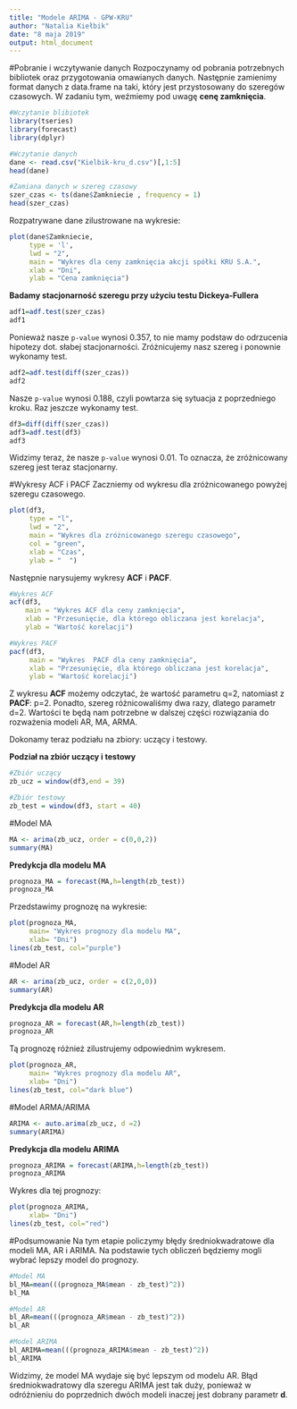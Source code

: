 ```yaml
---
title: "Modele ARIMA - GPW-KRU"
author: "Natalia Kiełbik"
date: "8 maja 2019"
output: html_document
---
```

#Pobranie i wczytywanie danych
Rozpoczynamy od pobrania potrzebnych bibliotek oraz przygotowania omawianych danych. Następnie zamienimy format danych z data.frame na taki, który jest przystosowany do szeregów czasowych. 
W zadaniu tym, weźmiemy pod uwagę **cenę zamknięcia**. 
```r
#Wczytanie blibiotek
library(tseries)
library(forecast)
library(dplyr)
```
```r
#Wczytanie danych
dane <- read.csv("Kielbik-kru_d.csv")[,1:5]
head(dane)

#Zamiana danych w szereg czasowy
szer_czas <- ts(dane$Zamkniecie , frequency = 1)
head(szer_czas)
```

Rozpatrywane dane zilustrowane na wykresie: 
```r
plot(dane$Zamkniecie, 
     type = 'l', 
     lwd = "2",
     main = "Wykres dla ceny zamknięcia akcji spółki KRU S.A.",
     xlab = "Dni",
     ylab = "Cena zamknięcia")
```

**Badamy stacjonarność szeregu przy użyciu testu Dickeya-Fullera**
```r
adf1=adf.test(szer_czas)
adf1
```
Ponieważ nasze `p-value` wynosi 0.357, to nie mamy podstaw do odrzucenia hipotezy dot. słabej stacjonarności.
Zróżnicujemy nasz szereg i ponownie wykonamy test.
```r
adf2=adf.test(diff(szer_czas))
adf2
```
Nasze `p-value` wynosi 0.188, czyli powtarza się sytuacja z poprzedniego kroku. 
Raz jeszcze wykonamy test.
```r
df3=diff(diff(szer_czas))
adf3=adf.test(df3)
adf3
```
Widzimy teraz, że nasze `p-value` wynosi 0.01. To oznacza, że zróżnicowany szereg jest teraz stacjonarny.

#Wykresy ACF i PACF
Zaczniemy od wykresu dla zróżnicowanego powyżej szeregu czasowego.
```r
plot(df3,
     type = "l",
     lwd = "2",
     main = "Wykres dla zróżnicowanego szeregu czasowego",
     col = "green",
     xlab = "Czas",
     ylab = "  ")
```

Następnie narysujemy wykresy **ACF** i **PACF**.
```r
#Wykres ACF
acf(df3,
    main = "Wykres ACF dla ceny zamknięcia",
    xlab = "Przesunięcie, dla którego obliczana jest korelacja",
    ylab = "Wartość korelacji")

#Wykres PACF
pacf(df3,
     main = "Wykres  PACF dla ceny zamknięcia",
     xlab = "Przesunięcie, dla którego obliczana jest korelacja",
     ylab = "Wartość korelacji")
```

Z wykresu **ACF** możemy odczytać, że wartość parametru q=2, natomiast z **PACF**: p=2.
Ponadto, szereg różnicowaliśmy dwa razy, dlatego parametr d=2.
Wartości te będą nam potrzebne w dalszej części rozwiązania do rozważenia modeli AR, MA, ARMA.

Dokonamy teraz podziału na zbiory: uczący i testowy.

**Podział na zbiór uczący i testowy**
```r
#Zbiór uczący
zb_ucz = window(df3,end = 39)

#Zbiór testowy
zb_test = window(df3, start = 40)
```


#Model MA
```r
MA <- arima(zb_ucz, order = c(0,0,2))
summary(MA)
```


**Predykcja dla modelu MA**
```r
prognoza_MA = forecast(MA,h=length(zb_test))
prognoza_MA
```

Przedstawimy prognozę na wykresie:
```r
plot(prognoza_MA,
     main= "Wykres prognozy dla modelu MA",
     xlab= "Dni")
lines(zb_test, col="purple")
```

#Model AR
```r
AR <- arima(zb_ucz, order = c(2,0,0))
summary(AR)
```

**Predykcja dla modelu AR**
```r
prognoza_AR = forecast(AR,h=length(zb_test))
prognoza_AR
```

Tą prognozę różnież zilustrujemy odpowiednim wykresem.
```r
plot(prognoza_AR,
     main= "Wykres prognozy dla modelu AR",
     xlab= "Dni")
lines(zb_test, col="dark blue")
```

#Model ARMA/ARIMA
```r
ARIMA <- auto.arima(zb_ucz, d =2)
summary(ARIMA)
```

**Predykcja dla modelu ARIMA**
```r
prognoza_ARIMA = forecast(ARIMA,h=length(zb_test))
prognoza_ARIMA
```

Wykres dla tej prognozy:
```r
plot(prognoza_ARIMA,
     xlab= "Dni")
lines(zb_test, col="red")
```


#Podsumowanie
Na tym etapie policzymy błędy średniokwadratowe dla modeli MA, AR i ARIMA. Na podstawie tych obliczeń będziemy mogli wybrać lepszy model do prognozy.   

```r
#Model MA
bl_MA=mean(((prognoza_MA$mean - zb_test)^2))
bl_MA

#Model AR
bl_AR=mean(((prognoza_AR$mean - zb_test)^2))
bl_AR

#Model ARIMA
bl_ARIMA=mean(((prognoza_ARIMA$mean - zb_test)^2))
bl_ARIMA
```

Widzimy, że model MA wydaje się być lepszym od modelu AR.
Błąd średniokwadratowy dla szeregu ARIMA jest tak duży, ponieważ w odróżnieniu do poprzednich dwóch modeli inaczej jest dobrany parametr **d**.

